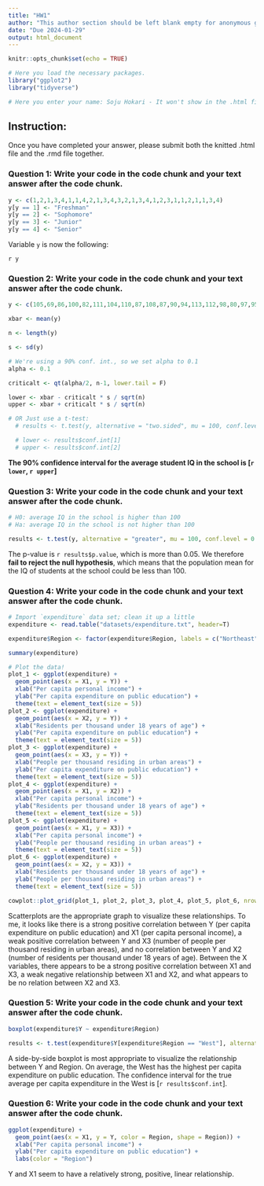 ```yaml
---
title: "HW1"
author: "This author section should be left blank empty for anonymous grading"
date: "Due 2024-01-29"
output: html_document
---
```


```r
knitr::opts_chunk$set(echo = TRUE)

# Here you load the necessary packages.
library("ggplot2")
library("tidyverse")

# Here you enter your name: Soju Hokari - It won't show in the .html file but show in the .rmd file. 

```

## Instruction: 
Once you have completed your answer, please submit both the knitted .html file and the .rmd file together.

### Question 1: Write your code in the code chunk and your text answer after the code chunk.

```r
y <- c(1,2,1,3,4,1,1,4,2,1,3,4,3,2,1,3,4,1,2,3,1,1,2,1,1,3,4)
y[y == 1] <- "Freshman"
y[y == 2] <- "Sophomore"
y[y == 3] <- "Junior"
y[y == 4] <- "Senior"
```

Variable `y` is now the following:

`r y`

### Question 2: Write your code in the code chunk and your text answer after the code chunk.

```r
y <- c(105,69,86,100,82,111,104,110,87,108,87,90,94,113,112,98,80,97,95,111,114,89,95,126,98)

xbar <- mean(y)

n <- length(y)

s <- sd(y)

# We're using a 90% conf. int., so we set alpha to 0.1
alpha <- 0.1

criticalt <- qt(alpha/2, n-1, lower.tail = F)

lower <- xbar - criticalt * s / sqrt(n)
upper <- xbar + criticalt * s / sqrt(n)

# OR Just use a t-test:
  # results <- t.test(y, alternative = "two.sided", mu = 100, conf.level = 0.9)

  # lower <- results$conf.int[1]
  # upper <- results$conf.int[2]
```

**The 90% confidence interval for the average student IQ in the school is [`r lower`, `r upper`]**

### Question 3: Write your code in the code chunk and your text answer after the code chunk.

```r
# H0: average IQ in the school is higher than 100
# Ha: average IQ in the school is not higher than 100

results <- t.test(y, alternative = "greater", mu = 100, conf.level = 0.95)
```

The p-value is `r results$p.value`, which is more than 0.05. We therefore **fail
to reject the null hypothesis**, which means that the population mean for the IQ
of students at the school could be less than 100.

### Question 4: Write your code in the code chunk and your text answer after the code chunk.

```r
# Import `expenditure` data set; clean it up a little
expenditure <- read.table("datasets/expenditure.txt", header=T)

expenditure$Region <- factor(expenditure$Region, labels = c("Northeast", "North Central", "South", "West"))

summary(expenditure)

# Plot the data!
plot_1 <- ggplot(expenditure) +
  geom_point(aes(x = X1, y = Y)) +
  xlab("Per capita personal income") +
  ylab("Per capita expenditure on public education") +
  theme(text = element_text(size = 5))
plot_2 <- ggplot(expenditure) +
  geom_point(aes(x = X2, y = Y)) +
  xlab("Residents per thousand under 18 years of age") +
  ylab("Per capita expenditure on public education") +
  theme(text = element_text(size = 5))
plot_3 <- ggplot(expenditure) +
  geom_point(aes(x = X3, y = Y)) +
  xlab("People per thousand residing in urban areas") +
  ylab("Per capita expenditure on public education") +
  theme(text = element_text(size = 5))
plot_4 <- ggplot(expenditure) +
  geom_point(aes(x = X1, y = X2)) +
  xlab("Per capita personal income") +
  ylab("Residents per thousand under 18 years of age") +
  theme(text = element_text(size = 5))
plot_5 <- ggplot(expenditure) +
  geom_point(aes(x = X1, y = X3)) +
  xlab("Per capita personal income") +
  ylab("People per thousand residing in urban areas") +
  theme(text = element_text(size = 5))
plot_6 <- ggplot(expenditure) +
  geom_point(aes(x = X2, y = X3)) +
  xlab("Residents per thousand under 18 years of age") +
  ylab("People per thousand residing in urban areas") +
  theme(text = element_text(size = 5))

cowplot::plot_grid(plot_1, plot_2, plot_3, plot_4, plot_5, plot_6, nrow = 3)
```
Scatterplots are the appropriate graph to visualize these relationships. To me, it looks like there is a strong positive correlation between Y (per capita expenditure on public education) and X1 (per capita personal income), a weak positive correlation between Y and X3 (number of people per thousand residing in urban areas), and no correlation between Y and X2 (number of residents per thousand under 18 years of age). Between the X variables, there appears to be a strong positive correlation between X1 and X3, a weak negative relationship between X1 and X2, and what appears to be no relation between X2 and X3.

### Question 5: Write your code in the code chunk and your text answer after the code chunk.

```r
boxplot(expenditure$Y ~ expenditure$Region)

results <- t.test(expenditure$Y[expenditure$Region == "West"], alternative = "two.sided", mu = 100, conf.level = 0.95)
```

A side-by-side boxplot is most appropriate to visualize the relationship between Y and Region. On average, the West has the highest per capita expenditure on public education. The confidence interval for the true average per capita expenditure in the West is [`r results$conf.int`].

### Question 6: Write your code in the code chunk and your text answer after the code chunk.

```r
ggplot(expenditure) +
  geom_point(aes(x = X1, y = Y, color = Region, shape = Region)) +
  xlab("Per capita personal income") +
  ylab("Per capita expenditure on public education") +
  labs(color = "Region")
```

Y and X1 seem to have a relatively strong, positive, linear relationship.

